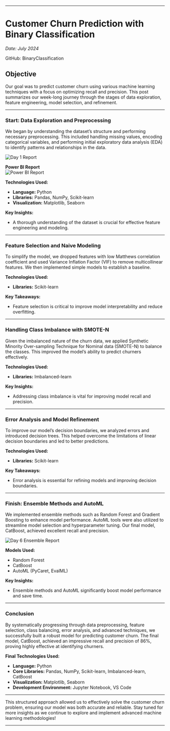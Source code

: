 
--- 
# Customer Churn Prediction with Binary Classification

*Date: July 2024*

GitHub: <Link href='https://github.com/Ravikumarchavva/ML_Playground/tree/main/week2_BinaryClassification' target="_blank">BinaryClassification</Link>

## Objective

Our goal was to predict customer churn using various machine learning techniques with a focus on optimizing recall and precision. This post summarizes our week-long journey through the stages of data exploration, feature engineering, model selection, and refinement.

---

### Start: Data Exploration and Preprocessing

We began by understanding the dataset’s structure and performing necessary preprocessing. This included handling missing values, encoding categorical variables, and performing initial exploratory data analysis (EDA) to identify patterns and relationships in the data.

![Day 1 Report](/projects/churn/Day1-report.png)

**Power BI Report**  
![Power BI Report](/projects/churn/ChurnReport.jpg)

**Technologies Used:**
- **Language:** Python
- **Libraries:** Pandas, NumPy, Scikit-learn
- **Visualization:** Matplotlib, Seaborn

**Key Insights:**
- A thorough understanding of the dataset is crucial for effective feature engineering and modeling.

---

### Feature Selection and Naive Modeling

To simplify the model, we dropped features with low Matthews correlation coefficient and used Variance Inflation Factor (VIF) to remove multicollinear features. We then implemented simple models to establish a baseline.

**Technologies Used:**
- **Libraries:** Scikit-learn

**Key Takeaways:**
- Feature selection is critical to improve model interpretability and reduce overfitting.

---

### Handling Class Imbalance with SMOTE-N

Given the imbalanced nature of the churn data, we applied Synthetic Minority Over-sampling Technique for Nominal data (SMOTE-N) to balance the classes. This improved the model’s ability to predict churners effectively.

**Technologies Used:**
- **Libraries:** Imbalanced-learn

**Key Insights:**
- Addressing class imbalance is vital for improving model recall and precision.

---

### Error Analysis and Model Refinement

To improve our model’s decision boundaries, we analyzed errors and introduced decision trees. This helped overcome the limitations of linear decision boundaries and led to better predictions.

**Technologies Used:**
- **Libraries:** Scikit-learn

**Key Takeaways:**
- Error analysis is essential for refining models and improving decision boundaries.

---

### Finish: Ensemble Methods and AutoML

We implemented ensemble methods such as Random Forest and Gradient Boosting to enhance model performance. AutoML tools were also utilized to streamline model selection and hyperparameter tuning. Our final model, CatBoost, achieved excellent recall and precision.

![Day 6 Ensemble Report](/projects/churn/Day6-ensembling-Report.png)

**Models Used:**
- Random Forest
- CatBoost
- AutoML (PyCaret, EvalML)

**Key Insights:**
- Ensemble methods and AutoML significantly boost model performance and save time.

---

### Conclusion

By systematically progressing through data preprocessing, feature selection, class balancing, error analysis, and advanced techniques, we successfully built a robust model for predicting customer churn. The final model, CatBoost, achieved an impressive recall and precision of 86%, proving highly effective at identifying churners.

**Final Technologies Used:**
- **Language:** Python
- **Core Libraries:** Pandas, NumPy, Scikit-learn, Imbalanced-learn, CatBoost
- **Visualization:** Matplotlib, Seaborn
- **Development Environment:** Jupyter Notebook, VS Code

---

This structured approach allowed us to effectively solve the customer churn problem, ensuring our model was both accurate and reliable. Stay tuned for more insights as we continue to explore and implement advanced machine learning methodologies!

--- 

